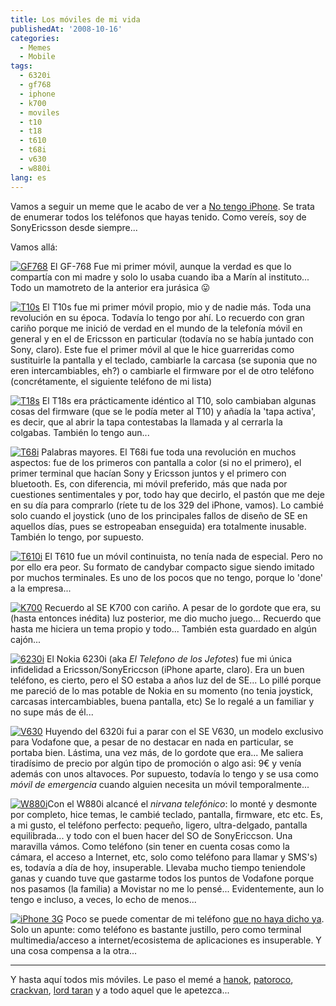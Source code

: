 ```yaml
---
title: Los móviles de mi vida
publishedAt: '2008-10-16'
categories:
  - Memes
  - Mobile
tags:
  - 6320i
  - gf768
  - iphone
  - k700
  - moviles
  - t10
  - t18
  - t610
  - t68i
  - v630
  - w880i
lang: es
---
```


Vamos a seguir un meme que le acabo de ver a [No tengo iPhone](http://notengoiphone.wordpress.com/). Se trata de enumerar todos los teléfonos que hayas tenido. Como vereís, soy de SonyEricsson desde siempre...

Vamos allá:

[![GF768](http://img.gsmarena.com/vv/bigpic/ergf768b.gif)](http://www.gsmarena.com/ericsson_gf_768-107.php) El GF-768 Fue mi primer móvil, aunque la verdad es que lo compartía con mi madre y solo lo usaba cuando iba a Marín al instituto... Todo un mamotreto de la anterior era jurásica 😛

[![T10s](http://img.gsmarena.com/vv/bigpic/ert10sb.gif)](http://www.gsmarena.com/ericsson_t10s-115.php) El T10s fue mi primer móvil propio, mio y de nadie más. Toda una revolución en su época. Todavía lo tengo por ahí. Lo recuerdo con gran cariño porque me inició de verdad en el mundo de la telefonía móvil en general y en el de Ericsson en particular (todavía no se había juntado con Sony, claro). Este fue el primer móvil al que le hice guarreridas como sustituirle la pantalla y el teclado, cambiarle la carcasa (se suponia que no eren intercambiables, eh?) o cambiarle el firmware por el de otro teléfono (concrétamente, el siguiente teléfono de mi lista)

[![T18s](http://img.gsmarena.com/vv/bigpic/ert18sb.gif)](http://www.gsmarena.com/ericsson_t18s-116.php) El T18s era prácticamente idéntico al T10, solo cambiaban algunas cosas del firmware (que se le podía meter al T10) y añadía la 'tapa activa', es decir, que al abrir la tapa contestabas la llamada y al cerrarla la colgabas. También lo tengo aun...

[![T68i](http://img.gsmarena.com/vv/bigpic/snt68i.gif)](http://www.gsmarena.com/sony_ericsson_t68i-325.php) Palabras mayores. El T68i fue toda una revolución en muchos aspectos: fue de los primeros con pantalla a color (si no el primero), el primer terminal que hacían Sony y Ericsson juntos y el primero con bluetooth. Es, con diferencia, mi móvil preferido, más que nada por cuestiones sentimentales y por, todo hay que decirlo, el pastón que me deje en su día para comprarlo (ríete tu de los 329 del iPhone, vamos). Lo cambié solo cuando el joystick (uno de los principales fallos de diseño de SE en aquellos días, pues se estropeaban enseguida) era totalmente inusable. También lo tengo, por supuesto.

[![T610i](http://img.gsmarena.com/vv/bigpic/snt610.gif)](http://www.gsmarena.com/sony_ericsson_t610-405.php) El T610 fue un móvil continuista, no tenía nada de especial. Pero no por ello era peor. Su formato de candybar compacto sigue siendo imitado por muchos terminales. Es uno de los pocos que no tengo, porque lo 'done' a la empresa...

[![K700](http://img.gsmarena.com/vv/bigpic/snk700.gif)](http://www.gsmarena.com/sony_ericsson_k700-692.php) Recuerdo al SE K700 con cariño. A pesar de lo gordote que era, su (hasta entonces inédita) luz posterior, me dio mucho juego... Recuerdo que hasta me hiciera un tema propio y todo... También esta guardado en algún cajón...

[![6230i](http://img.gsmarena.com/vv/bigpic/nokia-6230i.gif)](http://www.gsmarena.com/nokia_6230i-1087.php) El Nokia 6230i (aka _El Telefono de los Jefotes_) fue mi única infidelidad a Ericsson/SonyEriccson (iPhone aparte, claro). Era un buen teléfono, es cierto, pero el SO estaba a años luz del de SE... Lo pillé porque me pareció de lo mas potable de Nokia en su momento (no tenia joystick, carcasas intercambiables, buena pantalla, etc) Se lo regalé a un familiar y no supe más de él...

[![V630](http://img.gsmarena.com/vv/bigpic/sonyericsson-v630.gif)](http://www.gsmarena.com/sony_ericsson_v630-1569.php) Huyendo del 6320i fui a parar con el SE V630, un modelo exclusivo para Vodafone que, a pesar de no destacar en nada en particular, se portaba bien. Lástima, una vez más, de lo gordote que era... Me saliera tiradísimo de precio por algún tipo de promoción o algo asi: 9€ y venía además con unos altavoces. Por supuesto, todavía lo tengo y se usa como _móvil de emergencia_ cuando alguien necesita un móvil temporalmente...

[![W880i](http://img.gsmarena.com/vv/bigpic/sonyericsson-w880.gif)](http://www.gsmarena.com/sony_ericsson_w880-1838.php)Con el W880i alcancé el _nirvana telefónico_: lo monté y desmonte por completo, hice temas, le cambié teclado, pantalla, firmware, etc etc. Es, a mi gusto, el teléfono perfecto: pequeño, ligero, ultra-delgado, pantalla equilibrada... y todo con el buen hacer del SO de SonyEriccson. Una maravilla vámos. Como teléfono (sin tener en cuenta cosas como la cámara, el acceso a Internet, etc, solo como teléfono para llamar y SMS's) es, todavía a día de hoy, insuperable. Llevaba mucho tiempo teniendole ganas y cuando tuve que gastarme todos los puntos de Vodafone porque nos pasamos (la familia) a Movistar no me lo pensé... Evidentemente, aun lo tengo e incluso, a veces, lo echo de menos...

[![iPhone 3G](http://img.gsmarena.com/vv/bigpic/apple-iphone3g.jpg)](http://www.gsmarena.com/apple_iphone_3g-2424.php) Poco se puede comentar de mi teléfono [que no haya dicho ya](http://rick.jinlabs.com/2008/09/30/el-movil-perfecto-no-existe-todavia/). Solo un apunte: como teléfono es bastante justillo, pero como terminal multimedia/acceso a internet/ecosistema de aplicaciones es insuperable. Y una cosa compensa a la otra...

---

Y hasta aquí todos mis móviles. Le paso el memé a [hanok](http://www.hnkweb.com/), [patoroco](http://blog.patoroco.net/), [crackvan](http://blog.crackvan.net/), [lord taran](http://lasnoyas.wordpress.com/) y a todo aquel que le apetezca...
